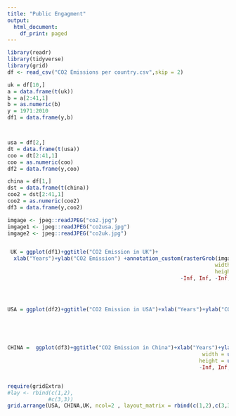 ---
title: "Public Engagment"
output:
  html_document:
    df_print: paged
---



```{r echo=FALSE, message=FALSE, warning=FALSE, paged.print=FALSE}
library(readr)
library(tidyverse)
library(grid)
df <- read_csv("CO2 Emissions per country.csv",skip = 2)

uk = df[10,]
a = data.frame(t(uk))
b = a[2:41,1]
b = as.numeric(b)
y = 1971:2010
df1 = data.frame(y,b)



usa = df[2,]
dt = data.frame(t(usa))
coo = dt[2:41,1]
coo = as.numeric(coo)
df2 = data.frame(y,coo)

china = df[1,]
dst = data.frame(t(china))
coo2 = dst[2:41,1]
coo2 = as.numeric(coo2)
df3 = data.frame(y,coo2)

imgage <- jpeg::readJPEG("co2.jpg")
imgage1 <- jpeg::readJPEG("co2usa.jpg")
imgage2 <- jpeg::readJPEG("co2uk.jpg")


 UK = ggplot(df1)+ggtitle("CO2 Emission in UK")+
  xlab("Years")+ylab("CO2 Emission") +annotation_custom(rasterGrob(imgage2, 
                                                                  width = unit(1,"npc"), 
                                                                  height = unit(1,"npc")), 
                                                       -Inf, Inf, -Inf, Inf)+geom_line(aes(x = y, y = b),col = 'green',size=1.5)+theme(plot.background = element_rect(fill = "#BFD5E3"))




USA = ggplot(df2)+ggtitle("CO2 Emission in USA")+xlab("Years")+ylab("CO2 Emission")+annotation_custom(rasterGrob(imgage, 
                                                                                                                                           width = unit(1,"npc"), 
                                                                                                                                           height = unit(1,"npc")), 
                                                                                                                                -Inf, Inf, -Inf, Inf)+geom_line(aes(x = y, y = coo),col='red',size=2)+theme(plot.background = element_rect(fill = "#BFD5E3"))


CHINA =  ggplot(df3)+ggtitle("CO2 Emission in China")+xlab("Years")+ylab("CO2 Emission")+annotation_custom(rasterGrob(imgage1, 
                                                              width = unit(1,"npc"), 
                                                             height = unit(1,"npc")), 
                                                             -Inf, Inf, -Inf, Inf)+geom_line(aes(x = y, y = coo2),col='red',size=2)+theme(plot.background = element_rect(fill = "#BFD5E3"))


require(gridExtra)
#lay <- rbind(c(1,2),
             #c(3,3))
grid.arrange(USA, CHINA,UK, ncol=2 , layout_matrix = rbind(c(1,2),c(3,3)))


```



